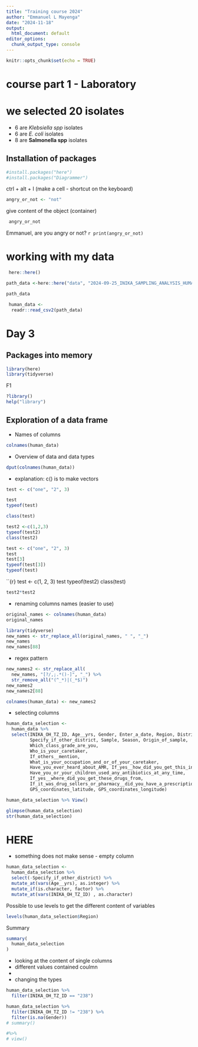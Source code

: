 ```yaml
---
title: "Training course 2024"
author: "Emmanuel L Mayenga"
date: "2024-11-18"
output:
  html_document: default
editor_options: 
  chunk_output_type: console
---
```


```r
knitr::opts_chunk$set(echo = TRUE)
```
# course part 1 - Laboratory

# we selected 20 isolates

- 6 are *Klebsiella spp* isolates
- 6 are *E. coli* isolates
- 8 are **Salmonella spp** isolates

 <!-- 
 TODO: I am a comments
 damned lab work it failed too much today
-->


## Installation  of packages


```r
#install.packages("here")
#install.packages("Diagrammer")
```
 ctrl + alt + I (make a cell - shortcut on the keyboard)

```r
angry_or_not <- "not"
```



 give content of the object (container)
```r
 angry_or_not
```


Emmanuel, are you angry or not? `r print(angry_or_not)`

# working with my data


```r
 here::here()
```


```r
path_data <-here::here("data", "2024-09-25_INIKA_SAMPLING_ANALYSIS_HUMAN.csv")

path_data
```


```r
 human_data <-
  readr::read_csv2(path_data)
```


# Day 3

## Packages into memory 

```r
library(here)
library(tidyverse)
```
F1


```r
?library()
help("library")
```


## Exploration of a data frame

- Names of columns

```r
colnames(human_data)
```


- Overview of data and data types
```r
dput(colnames(human_data))
```


- explanation: c() is to make vectors
```r
test <- c("one", "2", 3)

test 
typeof(test)

class(test)
```

```r
test2 <-c(1,2,3)
typeof(test2)
class(test2)
```

```r
test <- c("one", "2", 3)
test
test[3]
typeof(test[3])
typeof(test)
```

``{r}
test <- c(1, 2, 3)
test
typeof(test2)
class(test)

```r
test2*test2
```

- renaming columns names (easier to use)


```r
original_names <- colnames(human_data)
original_names

```


```r
library(tidyverse)
new_names <- str_replace_all(original_names, " ", "_")
new_names
new_names[88]
```

- regex pattern
```r
new_names2 <- str_replace_all(
  new_names, "[?/,;.*()-]", "_") %>%
  str_remove_all("(^_*)|(_*$)")
new_names2
new_names2[88]
```

```r
colnames(human_data) <- new_names2
```


- selecting columns


```r
human_data_selection <- 
  human_data %>%
  select(INIKA_OH_TZ_ID, Age__yrs, Gender, Enter_a_date, Region, District, 
         Specify_if_other_district, Sample, Season, Origin_of_sample, 
         Which_class_grade_are_you, 
         Who_is_your_caretaker, 
         If_others__mention, 
         What_is_your_occupation_and_or_of_your_caretaker, 
         Have_you_ever_heard_about_AMR, If_yes__how_did_you_get_this_information, 
         Have_you_or_your_children_used_any_antibiotics_at_any_time, 
         If_yes__where_did_you_get_these_drugs_from,
         If_it_was_drug_sellers_or_pharmacy__did_you_have_a_prescription_from_the_doctor_prescriber,
         GPS_coordinates_latitude, GPS_coordinates_longitude) 

human_data_selection %>% View()
```
```r
glimpse(human_data_selection)
str(human_data_selection)
```

# HERE
- something does not make sense - empty column

```r
human_data_selection <-
  human_data_selection %>%
  select(-Specify_if_other_district) %>%
  mutate_at(vars(Age__yrs), as.integer) %>%
  mutate_if(is.character, factor) %>%
  mutate_at(vars(INIKA_OH_TZ_ID) , as.character)
```

Possible to use levels to get the different content of variables


```r
levels(human_data_selection$Region)
```


Summary
```r
summary(
  human_data_selection
)
```


- looking at the content of single columns
- different values contained coulmn
- 

- changing the types

```r
human_data_selection %>%
  filter(INIKA_OH_TZ_ID == "238")
```

```r
human_data_selection %>%
  filter(INIKA_OH_TZ_ID != "238") %>%
  filter(is.na(Gender))
# summary()

#%>%
# view()
```










